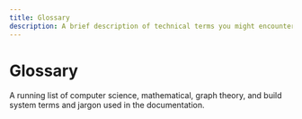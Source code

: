 ```yaml
---
title: Glossary
description: A brief description of technical terms you might encounter while using Turborepo.
---
```


# Glossary

A running list of computer science, mathematical, graph theory, and build system terms and jargon used in the documentation.
